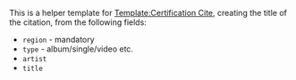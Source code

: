 {{缺乏中文说明}}
{{Documentation subpage}}
This is a helper template for [[Template:Certification Cite]], creating the title of the citation, from the following fields:
* <code>region</code> - mandatory
* <code>type</code> - album/single/video etc.
* <code>artist</code>
* <code>title</code>
<includeonly>
<!-- CATEGORIES AND INTERWIKIS HERE, THANKS -->

</includeonly>